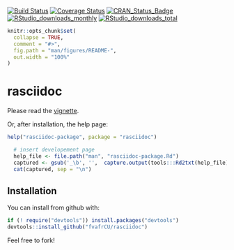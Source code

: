 <!-- README.md is generated from README.Rmd. Please edit that file -->
[![Build Status](https://travis-ci.org/fvafrCU/rasciidoc.svg?branch=master)](https://travis-ci.org/fvafrCU/rasciidoc)
[![Coverage Status](https://codecov.io/github/fvafrCU/rasciidoc/coverage.svg?branch=master)](https://codecov.io/github/fvafrCU/rasciidoc?branch=master)
[![CRAN_Status_Badge](https://www.r-pkg.org/badges/version/rasciidoc)](https://cran.r-project.org/package=rasciidoc)
[![RStudio_downloads_monthly](https://cranlogs.r-pkg.org/badges/rasciidoc)](https://cran.r-project.org/package=rasciidoc)
[![RStudio_downloads_total](https://cranlogs.r-pkg.org/badges/grand-total/rasciidoc)](https://cran.r-project.org/package=rasciidoc)
 
```r
knitr::opts_chunk$set(
  collapse = TRUE,
  comment = "#>",
  fig.path = "man/figures/README-",
  out.width = "100%"
)
```
# rasciidoc
Please read the
[vignette](https://htmlpreview.github.io/?https://github.com/fvafrCU/rasciidoc/blob/master/inst/doc/An_Introduction_to_rasciidoc.html).

Or, after installation, the help page:
```r
help("rasciidoc-package", package = "rasciidoc")
```
```r
  # insert developement page
  help_file <- file.path("man", "rasciidoc-package.Rd")
  captured <- gsub('_\b', '',  capture.output(tools:::Rd2txt(help_file) ))
  cat(captured, sep = "\n")
```
## Installation

You can install  from github with:

```r
if (! require("devtools")) install.packages("devtools")
devtools::install_github("fvafrCU/rasciidoc")
```

Feel free to fork!

